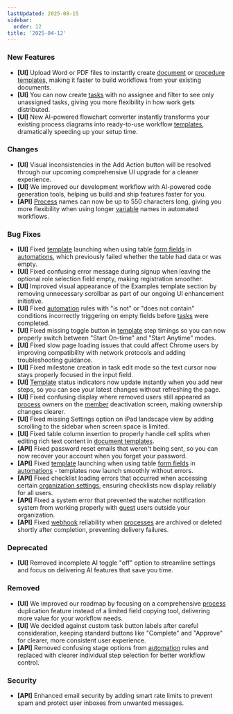 ```yaml
---
lastUpdated: 2025-08-15
sidebar:
  order: 12
title: '2025-04-12'
---
```


### New Features

- **[UI]** Upload Word or PDF files to instantly create [document](/products/pro/documenting/documents/) or [procedure templates](/products/pro/documenting/templates/), making it faster to build workflows from your existing documents.
- **[UI]** You can now create [tasks](/products/pro/tracking-and-tasks/tasks/) with no assignee and filter to see only unassigned tasks, giving you more flexibility in how work gets distributed.
- **[UI]** New AI-powered flowchart converter instantly transforms your existing process diagrams into ready-to-use workflow [templates](/products/pro/documenting/templates/), dramatically speeding up your setup time.

### Changes

- **[UI]** Visual inconsistencies in the Add Action button will be resolved through our upcoming comprehensive UI upgrade for a cleaner experience.
- **[UI]** We improved our development workflow with AI-powered code generation tools, helping us build and ship features faster for you.
- **[API]** [Process](/products/pro/tracking-and-tasks/processes/) names can now be up to 550 characters long, giving you more flexibility when using longer [variable](/products/pro/documenting/templates/variables/) names in automated workflows.

### Bug Fixes

- **[UI]** Fixed [template](/products/pro/documenting/templates/) launching when using table [form fields](/products/pro/tracking-and-tasks/tasks/what-are-form-fields-in-tallyfy/) in [automations](/products/pro/documenting/templates/automations/), which previously failed whether the table had data or was empty.
- **[UI]** Fixed confusing error message during signup when leaving the optional role selection field empty, making registration smoother.
- **[UI]** Improved visual appearance of the Examples template section by removing unnecessary scrollbar as part of our ongoing UI enhancement initiative.
- **[UI]** Fixed [automation](/products/pro/documenting/templates/automations/) rules with "is not" or "does not contain" conditions incorrectly triggering on empty fields before [tasks](/products/pro/tracking-and-tasks/tasks/) were completed.
- **[UI]** Fixed missing toggle button in [template](/products/pro/documenting/templates/) step timings so you can now properly switch between "Start On-time" and "Start Anytime" modes.
- **[UI]** Fixed slow page loading issues that could affect Chrome users by improving compatibility with network protocols and adding troubleshooting guidance.
- **[UI]** Fixed milestone creation in task edit mode so the text cursor now stays properly focused in the input field.
- **[UI]** [Template](/products/pro/documenting/templates/) status indicators now update instantly when you add new steps, so you can see your latest changes without refreshing the page.
- **[UI]** Fixed confusing display where removed users still appeared as [process](/products/pro/tracking-and-tasks/processes/) owners on the [member](/products/pro/documenting/members/) deactivation screen, making ownership changes clearer.
- **[UI]** Fixed missing Settings option on iPad landscape view by adding scrolling to the sidebar when screen space is limited.
- **[UI]** Fixed table column insertion to properly handle cell splits when editing rich text content in [document templates](/products/pro/documenting/documents/).
- **[API]** Fixed password reset emails that weren't being sent, so you can now recover your account when you forget your password.
- **[API]** Fixed [template](/products/pro/documenting/templates/) launching when using table [form fields](/products/pro/tracking-and-tasks/tasks/what-are-form-fields-in-tallyfy/) in [automations](/products/pro/documenting/templates/automations/) - templates now launch smoothly without errors.
- **[API]** Fixed checklist loading errors that occurred when accessing certain [organization settings](/products/pro/settings/org-settings/), ensuring checklists now display reliably for all users.
- **[API]** Fixed a system error that prevented the watcher notification system from working properly with [guest](/products/pro/documenting/guests/) users outside your organization.
- **[API]** Fixed [webhook](/products/pro/integrations/webhooks/) reliability when [processes](/products/pro/tracking-and-tasks/processes/) are archived or deleted shortly after completion, preventing delivery failures.

### Deprecated

- **[UI]** Removed incomplete AI toggle "off" option to streamline settings and focus on delivering AI features that save you time.

### Removed

- **[UI]** We improved our roadmap by focusing on a comprehensive [process](/products/pro/tracking-and-tasks/processes/) duplication feature instead of a limited field copying tool, delivering more value for your workflow needs.
- **[UI]** We decided against custom task button labels after careful consideration, keeping standard buttons like "Complete" and "Approve" for clearer, more consistent user experience.
- **[API]** Removed confusing stage options from [automation](/products/pro/documenting/templates/automations/) rules and replaced with clearer individual step selection for better workflow control.

### Security

- **[API]** Enhanced email security by adding smart rate limits to prevent spam and protect user inboxes from unwanted messages.